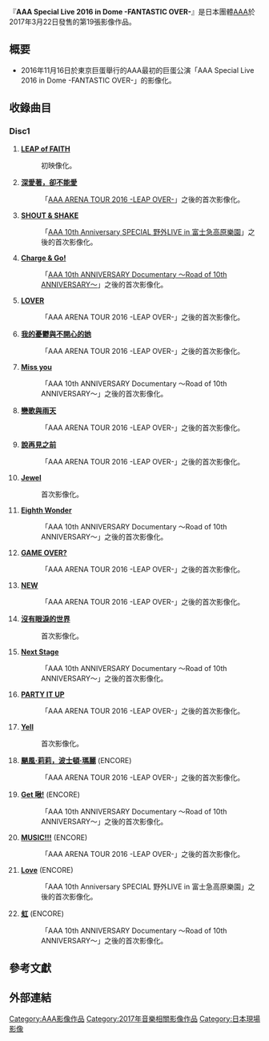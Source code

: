 {{Multiple issues|
{{Unreferenced|time=2020-01-17T05:04:02+00:00}}
{{Notability Unreferenced|time=2020-02-22T07:53:04+00:00}}
}}
{{Infobox Album
| Name           = AAA Special Live 2016 in Dome -FANTASTIC OVER-
| Type           = [[DVD|DVD]]
| Artist         = [[AAA_(團體)|AAA]] 
| Released       = [[2017年|2017年]][[3月22日|3月22日]]
| Recorded       = [[2016年|2016年]][[11月16日|11月16日]]<br />[[東京巨蛋|東京巨蛋]]
| Genre          = [[J-POP|J-POP]] 
| Length         = 
| Label          = [[avex_trax|avex trax]] 
| Producer       = [[Max_Matsuura|Max Matsuura]]
| Reviews        = 
| Chart position = <!--*週間位（[[オリコンチャート|オリコン]]）-->
| Certification  = 
| Last album     = '''[[AAA_ARENA_TOUR_2016_-LEAP_OVER-|AAA ARENA TOUR 2016 -LEAP OVER-]]'''<br/>（2016年）
| This album     = '''AAA Special Live 2016 in Dome -FANTASTIC OVER-'''<br/>（2017年）
| Next album     = '''[[AAA_DOME_TOUR_2017_-WAY_OF_GLORY-|AAA DOME TOUR 2017 -WAY OF GLORY-]]'''<br/><2018年>
| Misc           = 
}}
『''' AAA Special Live 2016 in Dome -FANTASTIC OVER-'''』是日本團體[[AAA_(團體)|AAA]]於2017年3月22日發售的第19張影像作品。

== 概要 ==
*2016年11月16日於東京巨蛋舉行的AAA最初的巨蛋公演「AAA Special Live 2016 in Dome -FANTASTIC OVER-」的影像化。

== 收錄曲目 ==
=== Disc1 ===
# '''[[NEW_(AAA單曲)|LEAP of FAITH]]'''
#:初映像化。
# '''[[深愛著，卻不能愛|深愛著，卻不能愛]]'''
#:「[[AAA_ARENA_TOUR_2016_-LEAP_OVER-|AAA ARENA TOUR 2016 -LEAP OVER-]]」之後的首次影像化。
# '''[[GOLD_SYMPHONY|SHOUT & SHAKE]]'''   
#:「[[AAA_10th_Anniversary_SPECIAL_野外LIVE_in_富士急高原樂園|AAA 10th Anniversary SPECIAL 野外LIVE in 富士急高原樂園]]」之後的首次影像化。
# '''[[Charge_▶_Go!_/_Lights|Charge & Go!]]'''
#:「[[AAA_10th_ANNIVERSARY_Documentary_～Road_of_10th_ANNIVERSARY～|AAA 10th ANNIVERSARY Documentary ～Road of 10th ANNIVERSARY～]]」之後的首次影像化。
# '''[[LOVER|LOVER]]'''
#:「AAA ARENA TOUR 2016 -LEAP OVER-」之後的首次影像化。
# '''[[我的憂鬱與不開心的她|我的憂鬱與不開心的她]]'''
#:「AAA ARENA TOUR 2016 -LEAP OVER-」之後的首次影像化。
# '''[[Miss_you_/_綻放笑容的場所|Miss you]]'''
#:「AAA 10th ANNIVERSARY Documentary 〜Road of 10th ANNIVERSARY〜」之後的首次影像化。
# '''[[戀歌與雨天|戀歌與雨天]]'''
#:「AAA ARENA TOUR 2016 -LEAP OVER-」之後的首次影像化。
# '''[[說再見之前|說再見之前]]''' 
#:「AAA ARENA TOUR 2016 -LEAP OVER-」之後的首次影像化。
# '''[[沒有眼淚的世界|Jewel]]'''   
#:首次影像化。
# '''[[Love_Is_In_The_Air|Eighth Wonder]]'''
#:「AAA 10th ANNIVERSARY Documentary 〜Road of 10th ANNIVERSARY〜」之後的首次影像化。
# '''[[GAME_OVER?|GAME OVER?]]'''
#:「AAA ARENA TOUR 2016 -LEAP OVER-」之後的首次影像化。
# '''[[NEW_(AAA單曲)|NEW]]''' 
#:「AAA ARENA TOUR 2016 -LEAP OVER-」之後的首次影像化。
# '''[[沒有眼淚的世界|沒有眼淚的世界]]'''
#:首次影像化。
# '''[[說再見之前|Next Stage]]'''   
#:「AAA 10th ANNIVERSARY Documentary 〜Road of 10th ANNIVERSARY〜」之後的首次影像化。
#''' [[PARTY_IT_UP|PARTY IT UP]]'''   
#:「AAA ARENA TOUR 2016 -LEAP OVER-」之後的首次影像化。
# '''[[沒有眼淚的世界|Yell]]'''
#:首次影像化。
# '''[[颶風·莉莉，波士頓·瑪麗|颶風·莉莉，波士頓·瑪麗]]''' (ENCORE)  
#:「AAA ARENA TOUR 2016 -LEAP OVER-」之後的首次影像化。
# '''[[Get_啾!_/_SHE的真相|Get 啾!]]''' (ENCORE)
#:「AAA 10th ANNIVERSARY Documentary 〜Road of 10th ANNIVERSARY〜」之後的首次影像化。
# '''[[MUSIC!!!_/_ZERO|MUSIC!!!]]''' (ENCORE)
#:「AAA ARENA TOUR 2016 -LEAP OVER-」之後的首次影像化。
# '''[[Love_(AAA單曲)|Love]]''' (ENCORE)
#:「AAA 10th Anniversary SPECIAL 野外LIVE in 富士急高原樂園」之後的首次影像化。
# '''[[虹_(AAA單曲)|虹]]''' (ENCORE)
#:「AAA 10th ANNIVERSARY Documentary 〜Road of 10th ANNIVERSARY〜」之後的首次影像化。
<!-- === Disc2 === -->

== 參考文獻 ==
{{Reflist}}

== 外部連結 ==

{{AAA}}
[[Category:AAA影像作品|Category:AAA影像作品]]
[[Category:2017年音樂相關影像作品|Category:2017年音樂相關影像作品]]
[[Category:日本現場影像|Category:日本現場影像]]